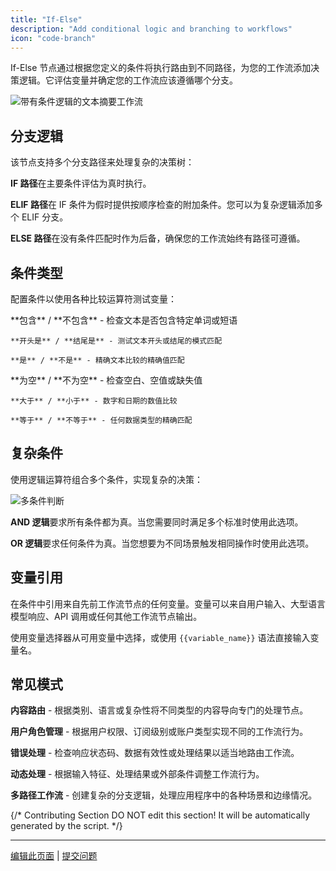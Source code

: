 ```yaml
---
title: "If-Else"
description: "Add conditional logic and branching to workflows"
icon: "code-branch"
---
```


If-Else 节点通过根据您定义的条件将执行路由到不同路径，为您的工作流添加决策逻辑。它评估变量并确定您的工作流应该遵循哪个分支。

<Frame caption="If-Else 条件分支示例">
  <img src="https://assets-docs.dify.ai/dify-enterprise-mintlify/en/guides/workflow/node/d26ffff1b2ad0989d46e80d6812cf2e7.png" alt="带有条件逻辑的文本摘要工作流" />
</Frame>

## 分支逻辑

该节点支持多个分支路径来处理复杂的决策树：

**IF 路径**在主要条件评估为真时执行。

**ELIF 路径**在 IF 条件为假时提供按顺序检查的附加条件。您可以为复杂逻辑添加多个 ELIF 分支。

**ELSE 路径**在没有条件匹配时作为后备，确保您的工作流始终有路径可遵循。

## 条件类型

配置条件以使用各种比较运算符测试变量：

<Tabs>
  <Tab title="文本操作">
    **包含** / **不包含** - 检查文本是否包含特定单词或短语
    
    **开头是** / **结尾是** - 测试文本开头或结尾的模式匹配
    
    **是** / **不是** - 精确文本比较的精确值匹配
  </Tab>
  
  <Tab title="值检查">
    **为空** / **不为空** - 检查空白、空值或缺失值
    
    **大于** / **小于** - 数字和日期的数值比较
    
    **等于** / **不等于** - 任何数据类型的精确匹配
  </Tab>
</Tabs>

## 复杂条件

使用逻辑运算符组合多个条件，实现复杂的决策：

<Frame caption="带有 AND/OR 逻辑的复杂条件配置">
  <img src="https://assets-docs.dify.ai/dify-enterprise-mintlify/en/guides/workflow/node/0b71ee7363e07298348e0c81e63481b0.png" alt="多条件判断" />
</Frame>

**AND 逻辑**要求所有条件都为真。当您需要同时满足多个标准时使用此选项。

**OR 逻辑**要求任何条件为真。当您想要为不同场景触发相同操作时使用此选项。

## 变量引用

在条件中引用来自先前工作流节点的任何变量。变量可以来自用户输入、大型语言模型响应、API 调用或任何其他工作流节点输出。

使用变量选择器从可用变量中选择，或使用 `{{variable_name}}` 语法直接输入变量名。

## 常见模式

**内容路由** - 根据类别、语言或复杂性将不同类型的内容导向专门的处理节点。

**用户角色管理** - 根据用户权限、订阅级别或账户类型实现不同的工作流行为。

**错误处理** - 检查响应状态码、数据有效性或处理结果以适当地路由工作流。

**动态处理** - 根据输入特征、处理结果或外部条件调整工作流行为。

**多路径工作流** - 创建复杂的分支逻辑，处理应用程序中的各种场景和边缘情况。

{/*
Contributing Section
DO NOT edit this section!
It will be automatically generated by the script.
*/}

---

[编辑此页面](https://github.com/langgenius/dify-docs/edit/main/zh-hans/documzh-hanstation/pages/nodes/ifelse.mdx) | [提交问题](https://github.com/langgenius/dify-docs/issues/new?template=docs.yml)

